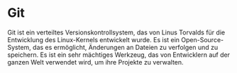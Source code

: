 # Git

Git ist ein verteiltes Versionskontrollsystem, das von Linus Torvalds für die Entwicklung des Linux-Kernels entwickelt wurde. Es ist ein Open-Source-System, das es ermöglicht, Änderungen an Dateien zu verfolgen und zu speichern. Es ist ein sehr mächtiges Werkzeug, das von Entwicklern auf der ganzen Welt verwendet wird, um ihre Projekte zu verwalten.